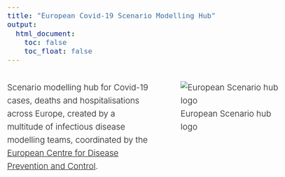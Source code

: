 ```yaml
---
title: "European Covid-19 Scenario Modelling Hub"
output:
  html_document:
    toc: false
    toc_float: false
---
```

<style>
body{
    font-size: 19px;
    line-height: 30px;
    font-weight: 300;
}

h1 {
  margin-bottom: 30px;
}
</style>

:::::: {.columns}

::: {.column width="48%"}

Scenario modelling hub for Covid-19 cases, deaths and hospitalisations across Europe, created by a multitude of infectious disease modelling teams, coordinated by the [European Centre for Disease Prevention and Control](https://www.ecdc.europa.eu/en).

:::

::: {.column width="48%"}

![European Scenario hub logo](images/logo.svg)

:::

::::::
